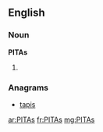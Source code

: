 {{also|pitas}}
==English==

===Noun===
'''PITAs'''

# {{plural of|[[PITA]]}}

===Anagrams===
* [[tapis#English|tapis]]

[[ar:PITAs]]
[[fr:PITAs]]
[[mg:PITAs]]